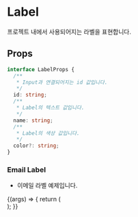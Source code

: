 
<Meta title="Primitive/Label" component={Label} />

# Label

프로젝트 내에서 사용되어지는 라벨을 표현합니다.

## Props

```ts
interface LabelProps {
  /**
   * Input과 연결되어지는 id 값입니다.
   */
  id: string;
  /**
   * Label의 텍스트 값입니다.
   */
  name: string;
  /**
   * Label의 색상 값입니다.
   */
  color?: string;
}
```

### Email Label

- 이메일 라벨 예제입니다.

<Canvas>
  <Story name="email" args={{}}>
    {(args) => {
      return (
        <div>
          <Label id="email" name="이메일" color="text-yellow" />
        </div>
      );
    }}
  </Story>
</Canvas>
